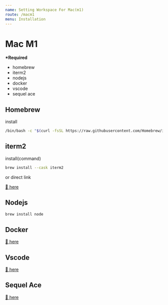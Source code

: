 ```yaml
---
name: Setting Workspace For Mac(m1)
route: /macm1
menu: Installation
---
```


# Mac M1

**\*Required**

- homebrew
- iterm2
- nodejs
- docker
- vscode
- sequel ace

## Homebrew

install

```bash
/bin/bash -c "$(curl -fsSL https://raw.githubusercontent.com/Homebrew/install/HEAD/install.sh)"
```

## iterm2

install(command)

```bash
brew install --cask iterm2
```

or direct link

[📌 here](https://iterm2.com/downloads.html)

## Nodejs

```bash
brew install node
```

## Docker

[📌 here](https://docs.docker.com/docker-for-mac/apple-silicon/)

## Vscode

[📌 here](https://code.visualstudio.com/)

## Sequel Ace

[📌 here](https://apps.apple.com/us/app/sequel-ace/id1518036000?ls=1)
